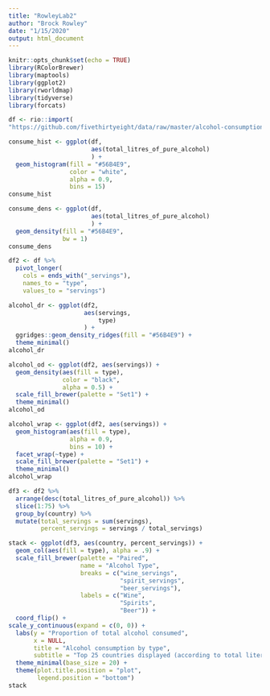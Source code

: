 ```yaml
---
title: "RowleyLab2"
author: "Brock Rowley"
date: "1/15/2020"
output: html_document
---
```


```r
knitr::opts_chunk$set(echo = TRUE)
library(RColorBrewer)
library(maptools)
library(ggplot2)
library(rworldmap)
library(tidyverse)
library(forcats)
```

```r
df <- rio::import(
"https://github.com/fivethirtyeight/data/raw/master/alcohol-consumption/drinks.csv")
```

```r
consume_hist <- ggplot(df,
                       aes(total_litres_of_pure_alcohol)
                       ) +
  geom_histogram(fill = "#56B4E9",
                 color = "white",
                 alpha = 0.9,
                 bins = 15)
consume_hist
```

```r
consume_dens <- ggplot(df,
                       aes(total_litres_of_pure_alcohol)
                       ) +
  geom_density(fill = "#56B4E9",
               bw = 1)
consume_dens
```

```r
df2 <- df %>%
  pivot_longer(
    cols = ends_with("_servings"),
    names_to = "type",
    values_to = "servings")

alcohol_dr <- ggplot(df2,
                     aes(servings,
                         type)
                     ) +
  ggridges::geom_density_ridges(fill = "#56B4E9") +
  theme_minimal()
alcohol_dr
```

```r
alcohol_od <- ggplot(df2, aes(servings)) +
  geom_density(aes(fill = type),
               color = "black",
               alpha = 0.5) +
  scale_fill_brewer(palette = "Set1") +
  theme_minimal()
alcohol_od
```

```r
alcohol_wrap <- ggplot(df2, aes(servings)) +
  geom_histogram(aes(fill = type),
                 alpha = 0.9,
                 bins = 10) +
  facet_wrap(~type) +
  scale_fill_brewer(palette = "Set1") +
  theme_minimal()
alcohol_wrap
```

```r
df3 <- df2 %>%
  arrange(desc(total_litres_of_pure_alcohol)) %>%
  slice(1:75) %>%
  group_by(country) %>%
  mutate(total_servings = sum(servings),
         percent_servings = servings / total_servings)

stack <- ggplot(df3, aes(country, percent_servings)) +
  geom_col(aes(fill = type), alpha = .9) +
  scale_fill_brewer(palette = "Paired",
                    name = "Alcohol Type",
                    breaks = c("wine_servings",
                               "spirit_servings",
                               "beer_servings"),
                    labels = c("Wine",
                               "Spirits",
                               "Beer")) +
  coord_flip() +
scale_y_continuous(expand = c(0, 0)) +
  labs(y = "Proportion of total alcohol consumed",
       x = NULL,
       title = "Alcohol consumption by type",
       subtitle = "Top 25 countries displayed (according to total liters consumed)") +
  theme_minimal(base_size = 20) +
  theme(plot.title.position = "plot",
        legend.position = "bottom")
stack
```